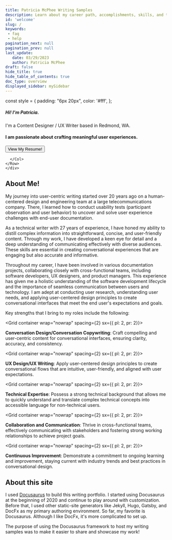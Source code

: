 ```yaml
---
title: Patricia McPhee Writing Samples
description: Learn about my career path, accomplishments, skills, and training.
id: 'welcome'
slug: /
keywords: 
 - faq
 - help
pagination_next: null
pagination_prev: null
last_update: 
   date: 03/29/2023
   author: Patricia McPhee
draft: false
hide_title: true
hide_table_of_contents: true
doc_type: overview
displayed_sidebar: mySidebar
---
```




const style = {
  padding: "6px 20px",
  color: '#fff',
};

<div class="intro-visual">

<Row wrap={true}>
<Col flex="1 1 350px">
       <div class="intro-text">
           <h5 class="intro-visual-header">
    Hi! I'm Patricia.
    </h5>
    <p class= "intro-text"> I'm a Content Designer / UX Writer based in Redmond, WA.
    </p>
    <h4 class= "intro-text">I am passionate about crafting meaningful user experiences. </h4>                 
        </div>
        <div class="intro-text-button">
        <ConfigProvider
            theme={{
              token: {
                  colorPrimary: '#9ecd28',
                  colorPrimaryHover: '#046b99',
                  colorTextBase: '#1890ff',
                }
              }
            }
          >
            <Button type="primary" shape="round" size='large' style={style} href="/portfolio/resume" >
                    View My Resume!
                  </Button>
          </ConfigProvider>
      </div>
      </Col>
       <Col flex="150px">
        <div className="intro-image"></div>
          
      </Col>
    </Row>
    </div>



<h2>About Me!</h2>

My journey into user-centric writing started over 20 years ago on a human-centered design and engineering team at a large telecommunications company. There, I learned how to conduct usability tests (participant observation and user behavior) to uncover and solve user experience challenges with end-user documentation.

As a technical writer with 27 years of experience, I have honed my ability to distill complex information into straightforward, concise, and user-friendly content. Through my work, I have developed a keen eye for detail and a deep understanding of communicating effectively with diverse audiences. These skills are essential in creating conversational experiences that are engaging but also accurate and informative.

Throughout my career, I have been involved in various documentation projects, collaborating closely with cross-functional teams, including software developers, UX designers, and product managers. This experience has given me a holistic understanding of the software development lifecycle and the importance of seamless communication between users and technology. I am adept at conducting user research, understanding user needs, and applying user-centered design principles to create conversational interfaces that meet the end user's expectations and goals.

Key strengths that I bring to my roles include the following:

<Grid container wrap="nowrap" spacing={2} sx={{ pl: 2, pr: 2}}>
  <Grid item>
  <p><CheckCircleIcon style={{ fontSize: '24px', color: '#9ecd28' }} /></p>
  </Grid>
  <Grid item xs>
  <p><b>Conversation Design/Conversation Copywriting</b>: Craft compelling and user-centric content for conversational interfaces, ensuring clarity, accuracy, and consistency.</p>
  </Grid>
</Grid> 


<Grid container wrap="nowrap" spacing={2} sx={{ pl: 2, pr: 2}}>
  <Grid item>
  <p><CheckCircleIcon style={{ fontSize: '24px', color: '#9ecd28' }} /></p>
  </Grid>
  <Grid item xs>
  <p><b>UX Design/UX Writing</b>: Apply user-centered design principles to create conversational flows that are intuitive, user-friendly, and aligned with user expectations.</p>
  </Grid>
</Grid> 

<Grid container wrap="nowrap" spacing={2} sx={{ pl: 2, pr: 2}}>
  <Grid item>
  <p><CheckCircleIcon style={{ fontSize: '24px', color: '#9ecd28' }} /></p>
  </Grid>
  <Grid item xs>
  <p><b>Technical Expertise</b>: Possess a strong technical background that allows me to quickly understand and translate complex technical concepts into accessible language for non-technical users.</p>
  </Grid>
</Grid>  


<Grid container wrap="nowrap" spacing={2} sx={{ pl: 2, pr: 2}}>
  <Grid item>
  <p><CheckCircleIcon style={{ fontSize: '24px', color: '#9ecd28' }} /></p>
  </Grid>
  <Grid item xs>
  <p><b>Collaboration and Communication</b>: Thrive in cross-functional teams, effectively communicating with stakeholders and fostering strong working relationships to achieve project goals.</p>
  </Grid>
</Grid> 

<Grid container wrap="nowrap" spacing={2} sx={{ pl: 2, pr: 2}}>
  <Grid item>
  <p><CheckCircleIcon style={{ fontSize: '24px', color: '#9ecd28' }} /></p>
  </Grid>
  <Grid item xs>
  <p><b>Continuous Improvement</b>: Demonstrate a commitment to ongoing learning and improvement, staying current with industry trends and best practices in conversational design.</p>
  </Grid>
</Grid> 

<h2>About this site</h2>

I used [Docusaurus](https://docusaurus.io) to build this writing portfolio. I started using Docusaurus at the beginning of 2020 and continue to play around with customization. Before that, I used other static-site generators like Jekyll, Hugo, Gatsby, and DocFx as my primary authoring environment. So far, my favorite is Docusaurus. Although I like DocFx, it's more complicated to set up.

The purpose of using the Docusaurus framework to host my writing samples was to make it easier to share and showcase my work!
